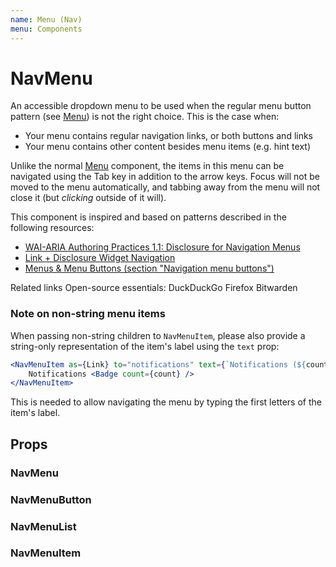 ```yaml
---
name: Menu (Nav)
menu: Components
---
```




# NavMenu

An accessible dropdown menu to be used when the regular menu button pattern (see [Menu](src-menu-readme)) is not the right choice.
This is the case when:

-   Your menu contains regular navigation links, or both buttons and links
-   Your menu contains other content besides menu items (e.g. hint text)

Unlike the normal [Menu](src-menu-readme) component, the items in this menu can be navigated using the Tab key in addition to the arrow keys. Focus will not be moved to the menu automatically, and tabbing away from the menu will not close it (but _clicking_ outside of it will).

This component is inspired and based on patterns described in the following resources:

-   [WAI-ARIA Authoring Practices 1.1: Disclosure for Navigation Menus](https://www.w3.org/TR/wai-aria-practices-1.1/examples/disclosure/disclosure-navigation.html)
-   [Link + Disclosure Widget Navigation](https://adrianroselli.com/2019/06/link-disclosure-widget-navigation.html)
-   [Menus & Menu Buttons (section "Navigation menu buttons")](https://inclusive-components.design/menus-menu-buttons/#navigationmenubuttons)

<Playground>
	<NavMenu id="demo-nav-menu" menuPlacement="bottom-start">
		<NavMenuButton icon="menu">Related links</NavMenuButton>
		<NavMenuList>
			<Text as="li" bold fontSize="s" px="s" py="xxs">
				Open-source essentials:
			</Text>
			<NavMenuItem as="a" href="https://duckduckgo.com">
				DuckDuckGo
			</NavMenuItem>
			<NavMenuItem as="a" href="https://firefox.com">
				Firefox
			</NavMenuItem>
			<NavMenuItem as="a" href="https://bitwarden.com">
				Bitwarden
			</NavMenuItem>
		</NavMenuList>
	</NavMenu>
</Playground>

### Note on non-string menu items

When passing non-string children to `NavMenuItem`, please also provide a string-only representation of the item's label using the `text` prop:

```jsx
<NavMenuItem as={Link} to="notifications" text={`Notifications (${count})`}>
	Notifications <Badge count={count} />
</NavMenuItem>
```

This is needed to allow navigating the menu by typing the first letters of the item's label.

## Props

### NavMenu

<Props isToggle of={NavMenu} />

### NavMenuButton

<Props isToggle of={NavMenuButton} />

### NavMenuList

<Props isToggle of={NavMenuList} />

### NavMenuItem

<Props isToggle of={NavMenuItem} />
